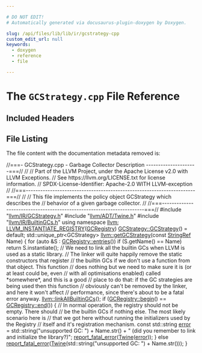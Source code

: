 ```yaml
---

# DO NOT EDIT!
# Automatically generated via docusaurus-plugin-doxygen by Doxygen.

slug: /api/files/lib/lib/ir/gcstrategy-cpp
custom_edit_url: null
keywords:
  - doxygen
  - reference
  - file

---
```





# The `GCStrategy.cpp` File Reference

<DoxygenPage pluginConfig={pluginConfig}>



## Included Headers

<IncludesList>
<IncludesListItem
  filePath="llvm/IR/GCStrategy.h"
  permalink="/docs/api/files/include/include/llvm/include/llvm/ir/gcstrategy-h"
  isLocal="true" />
<IncludesListItem
  filePath="llvm/ADT/Twine.h"
  permalink="/docs/api/files/include/include/llvm/include/llvm/adt/twine-h"
  isLocal="true" />
<IncludesListItem
  filePath="llvm/IR/BuiltinGCs.h"
  permalink="/docs/api/files/include/include/llvm/include/llvm/ir/builtingcs-h"
  isLocal="true" />
</IncludesList>


## File Listing

The file content with the documentation metadata removed is:

<ProgramListing>

<Link id="l00001" /><CodeLine lineNumber="1"><Highlight kind="comment">//===- GCStrategy.cpp - Garbage Collector Description ---------------------===//</Highlight><Highlight kind="normal"></Highlight></CodeLine>
<Link id="l00002" /><CodeLine lineNumber="2"><Highlight kind="normal"></Highlight><Highlight kind="comment">//</Highlight><Highlight kind="normal"></Highlight></CodeLine>
<Link id="l00003" /><CodeLine lineNumber="3"><Highlight kind="normal"></Highlight><Highlight kind="comment">// Part of the LLVM Project, under the Apache License v2.0 with LLVM Exceptions.</Highlight><Highlight kind="normal"></Highlight></CodeLine>
<Link id="l00004" /><CodeLine lineNumber="4"><Highlight kind="normal"></Highlight><Highlight kind="comment">// See https://llvm.org/LICENSE.txt for license information.</Highlight><Highlight kind="normal"></Highlight></CodeLine>
<Link id="l00005" /><CodeLine lineNumber="5"><Highlight kind="normal"></Highlight><Highlight kind="comment">// SPDX-License-Identifier: Apache-2.0 WITH LLVM-exception</Highlight><Highlight kind="normal"></Highlight></CodeLine>
<Link id="l00006" /><CodeLine lineNumber="6"><Highlight kind="normal"></Highlight><Highlight kind="comment">//</Highlight><Highlight kind="normal"></Highlight></CodeLine>
<Link id="l00007" /><CodeLine lineNumber="7"><Highlight kind="normal"></Highlight><Highlight kind="comment">//===----------------------------------------------------------------------===//</Highlight><Highlight kind="normal"></Highlight></CodeLine>
<Link id="l00008" /><CodeLine lineNumber="8"><Highlight kind="normal"></Highlight><Highlight kind="comment">//</Highlight><Highlight kind="normal"></Highlight></CodeLine>
<Link id="l00009" /><CodeLine lineNumber="9"><Highlight kind="normal"></Highlight><Highlight kind="comment">// This file implements the policy object GCStrategy which describes the</Highlight><Highlight kind="normal"></Highlight></CodeLine>
<Link id="l00010" /><CodeLine lineNumber="10"><Highlight kind="normal"></Highlight><Highlight kind="comment">// behavior of a given garbage collector.</Highlight><Highlight kind="normal"></Highlight></CodeLine>
<Link id="l00011" /><CodeLine lineNumber="11"><Highlight kind="normal"></Highlight><Highlight kind="comment">//</Highlight><Highlight kind="normal"></Highlight></CodeLine>
<Link id="l00012" /><CodeLine lineNumber="12"><Highlight kind="normal"></Highlight><Highlight kind="comment">//===----------------------------------------------------------------------===//</Highlight><Highlight kind="normal"></Highlight></CodeLine>
<Link id="l00013" /><CodeLine lineNumber="13"><Highlight kind="normal"></Highlight></CodeLine>
<Link id="l00014" /><CodeLine lineNumber="14"><Highlight kind="normal"></Highlight><Highlight kind="preprocessor">#include &quot;<a href="/docs/api/files/include/include/llvm/include/llvm/ir/gcstrategy-h">llvm/IR/GCStrategy.h</a>&quot;</Highlight><Highlight kind="normal"></Highlight></CodeLine>
<Link id="l00015" /><CodeLine lineNumber="15"><Highlight kind="normal"></Highlight><Highlight kind="preprocessor">#include &quot;<a href="/docs/api/files/include/include/llvm/include/llvm/adt/twine-h">llvm/ADT/Twine.h</a>&quot;</Highlight><Highlight kind="normal"></Highlight></CodeLine>
<Link id="l00016" /><CodeLine lineNumber="16"><Highlight kind="normal"></Highlight><Highlight kind="preprocessor">#include &quot;<a href="/docs/api/files/include/include/llvm/include/llvm/ir/builtingcs-h">llvm/IR/BuiltinGCs.h</a>&quot;</Highlight><Highlight kind="normal"></Highlight></CodeLine>
<Link id="l00017" /><CodeLine lineNumber="17"><Highlight kind="normal"></Highlight></CodeLine>
<Link id="l00018" /><CodeLine lineNumber="18"><Highlight kind="normal"></Highlight><Highlight kind="keyword">using namespace </Highlight><Highlight kind="normal"><a href="/docs/api/namespaces/llvm">llvm</a>;</Highlight></CodeLine>
<Link id="l00019" /><CodeLine lineNumber="19"><Highlight kind="normal"></Highlight></CodeLine>
<Link id="l00020" /><CodeLine lineNumber="20"><Highlight kind="normal"><a href="/docs/api/files/include/include/llvm/include/llvm/support/registry-h/#ab280531654d3a7caec7b31e60281ed69">LLVM&#95;INSTANTIATE&#95;REGISTRY</a>(<a href="/docs/api/namespaces/llvm/#a1eb8b495122b2f5f1a34d10615fb4578">GCRegistry</a>)</Highlight></CodeLine>
<Link id="l00021" /><CodeLine lineNumber="21"><Highlight kind="normal"></Highlight></CodeLine>
<Link id="l00022" /><CodeLine lineNumber="22"><Highlight kind="normal"><a href="/docs/api/classes/llvm/gcstrategy/#abc5b7efa0f9360dac6bbd35ab553cb0d">GCStrategy::GCStrategy</a>() = </Highlight><Highlight kind="keywordflow">default</Highlight><Highlight kind="normal">;</Highlight></CodeLine>
<Link id="l00023" /><CodeLine lineNumber="23"><Highlight kind="normal"></Highlight></CodeLine>
<Link id="l00024" /><CodeLine lineNumber="24" lineLink="/docs/api/namespaces/llvm/#ac94cf747f5fb3d8bef69ba5168873f55"><Highlight kind="normal">std::unique&#95;ptr&lt;GCStrategy&gt; <a href="/docs/api/namespaces/llvm/#ac94cf747f5fb3d8bef69ba5168873f55">llvm::getGCStrategy</a>(</Highlight><Highlight kind="keyword">const</Highlight><Highlight kind="normal"> <a href="/docs/api/classes/llvm/stringref">StringRef</a> Name) &#123;</Highlight></CodeLine>
<Link id="l00025" /><CodeLine lineNumber="25"><Highlight kind="normal">  </Highlight><Highlight kind="keywordflow">for</Highlight><Highlight kind="normal"> (</Highlight><Highlight kind="keyword">auto</Highlight><Highlight kind="normal"> &amp;S : <a href="/docs/api/classes/llvm/registry/#a0838149ab5b1fc81ad2a593d309ed70a">GCRegistry::entries</a>())</Highlight></CodeLine>
<Link id="l00026" /><CodeLine lineNumber="26"><Highlight kind="normal">    </Highlight><Highlight kind="keywordflow">if</Highlight><Highlight kind="normal"> (S.getName() == Name)</Highlight></CodeLine>
<Link id="l00027" /><CodeLine lineNumber="27"><Highlight kind="normal">      </Highlight><Highlight kind="keywordflow">return</Highlight><Highlight kind="normal"> S.instantiate();</Highlight></CodeLine>
<Link id="l00028" /><CodeLine lineNumber="28"><Highlight kind="normal"></Highlight></CodeLine>
<Link id="l00029" /><CodeLine lineNumber="29"><Highlight kind="normal">  </Highlight><Highlight kind="comment">// We need to link all the builtin GCs when LLVM is used as a static library.</Highlight><Highlight kind="normal"></Highlight></CodeLine>
<Link id="l00030" /><CodeLine lineNumber="30"><Highlight kind="normal">  </Highlight><Highlight kind="comment">// The linker will quite happily remove the static constructors that register</Highlight><Highlight kind="normal"></Highlight></CodeLine>
<Link id="l00031" /><CodeLine lineNumber="31"><Highlight kind="normal">  </Highlight><Highlight kind="comment">// the builtin GCs if we don&#39;t use a function from that object. This function</Highlight><Highlight kind="normal"></Highlight></CodeLine>
<Link id="l00032" /><CodeLine lineNumber="32"><Highlight kind="normal">  </Highlight><Highlight kind="comment">// does nothing but we need to make sure it is (or at least could be, even</Highlight><Highlight kind="normal"></Highlight></CodeLine>
<Link id="l00033" /><CodeLine lineNumber="33"><Highlight kind="normal">  </Highlight><Highlight kind="comment">// with all optimisations enabled) called &#42;somewhere&#42;, and this is a good</Highlight><Highlight kind="normal"></Highlight></CodeLine>
<Link id="l00034" /><CodeLine lineNumber="34"><Highlight kind="normal">  </Highlight><Highlight kind="comment">// place to do that: if the GC strategies are being used then this function</Highlight><Highlight kind="normal"></Highlight></CodeLine>
<Link id="l00035" /><CodeLine lineNumber="35"><Highlight kind="normal">  </Highlight><Highlight kind="comment">// obviously can&#39;t be removed by the linker, and here it won&#39;t affect</Highlight><Highlight kind="normal"></Highlight></CodeLine>
<Link id="l00036" /><CodeLine lineNumber="36"><Highlight kind="normal">  </Highlight><Highlight kind="comment">// performance, since there&#39;s about to be a fatal error anyway.</Highlight><Highlight kind="normal"></Highlight></CodeLine>
<Link id="l00037" /><CodeLine lineNumber="37"><Highlight kind="normal">  <a href="/docs/api/namespaces/llvm/#ab2f9f6ca320e570fa85e8a1952259afa">llvm::linkAllBuiltinGCs</a>();</Highlight></CodeLine>
<Link id="l00038" /><CodeLine lineNumber="38"><Highlight kind="normal"></Highlight></CodeLine>
<Link id="l00039" /><CodeLine lineNumber="39"><Highlight kind="normal">  </Highlight><Highlight kind="keywordflow">if</Highlight><Highlight kind="normal"> (<a href="/docs/api/classes/llvm/registry/#a9dc332270dda5e925cf18a14e8cf3db1">GCRegistry::begin</a>() == <a href="/docs/api/classes/llvm/registry/#a002b989f3205e940358dd756fa27d4ae">GCRegistry::end</a>()) &#123;</Highlight></CodeLine>
<Link id="l00040" /><CodeLine lineNumber="40"><Highlight kind="normal">    </Highlight><Highlight kind="comment">// In normal operation, the registry should not be empty.  There should</Highlight><Highlight kind="normal"></Highlight></CodeLine>
<Link id="l00041" /><CodeLine lineNumber="41"><Highlight kind="normal">    </Highlight><Highlight kind="comment">// be the builtin GCs if nothing else.  The most likely scenario here is</Highlight><Highlight kind="normal"></Highlight></CodeLine>
<Link id="l00042" /><CodeLine lineNumber="42"><Highlight kind="normal">    </Highlight><Highlight kind="comment">// that we got here without running the initializers used by the Registry</Highlight><Highlight kind="normal"></Highlight></CodeLine>
<Link id="l00043" /><CodeLine lineNumber="43"><Highlight kind="normal">    </Highlight><Highlight kind="comment">// itself and it&#39;s registration mechanism.</Highlight><Highlight kind="normal"></Highlight></CodeLine>
<Link id="l00044" /><CodeLine lineNumber="44"><Highlight kind="normal">    </Highlight><Highlight kind="keyword">const</Highlight><Highlight kind="normal"> std::string <a href="/docs/api/files/lib/lib/debuginfo/lib/debuginfo/codeview/symbolrecordmapping-cpp/#a9cdf893c7d17e47fa1ed8bebf92a5da4">error</a> =</Highlight></CodeLine>
<Link id="l00045" /><CodeLine lineNumber="45"><Highlight kind="normal">        std::string(</Highlight><Highlight kind="stringliteral">&quot;unsupported GC: &quot;</Highlight><Highlight kind="normal">) + Name.str() +</Highlight></CodeLine>
<Link id="l00046" /><CodeLine lineNumber="46"><Highlight kind="normal">        </Highlight><Highlight kind="stringliteral">&quot; (did you remember to link and initialize the library?)&quot;</Highlight><Highlight kind="normal">;</Highlight></CodeLine>
<Link id="l00047" /><CodeLine lineNumber="47"><Highlight kind="normal">    <a href="/docs/api/namespaces/llvm/#a7f2a3d4dcfee70225988aec53ff1e173">report&#95;fatal&#95;error</a>(<a href="/docs/api/classes/llvm/twine">Twine</a>(<a href="/docs/api/files/lib/lib/debuginfo/lib/debuginfo/codeview/symbolrecordmapping-cpp/#a9cdf893c7d17e47fa1ed8bebf92a5da4">error</a>));</Highlight></CodeLine>
<Link id="l00048" /><CodeLine lineNumber="48"><Highlight kind="normal">  &#125; </Highlight><Highlight kind="keywordflow">else</Highlight><Highlight kind="normal"></Highlight></CodeLine>
<Link id="l00049" /><CodeLine lineNumber="49"><Highlight kind="normal">    <a href="/docs/api/namespaces/llvm/#a7f2a3d4dcfee70225988aec53ff1e173">report&#95;fatal&#95;error</a>(<a href="/docs/api/classes/llvm/twine">Twine</a>(std::string(</Highlight><Highlight kind="stringliteral">&quot;unsupported GC: &quot;</Highlight><Highlight kind="normal">) + Name.str()));</Highlight></CodeLine>
<Link id="l00050" /><CodeLine lineNumber="50"><Highlight kind="normal">&#125;</Highlight></CodeLine>

</ProgramListing>

</DoxygenPage>
